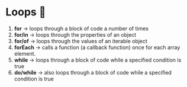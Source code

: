 # Loops 🔄️

1. **for** → loops through a block of code a number of times
1. **for/in** → loops through the properties of an object
1. **for/of** → loops through the values of an iterable object
1. **forEach** → calls a function (a callback function) once for each array element.
1. **while** → loops through a block of code while a specified condition is true
1. **do/while** → also loops through a block of code while a specified condition is true
